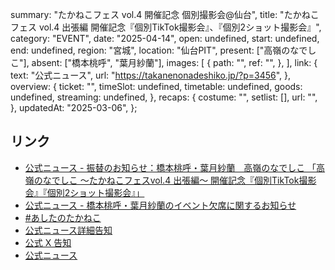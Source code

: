   summary: "たかねこフェス vol.4 開催記念 個別撮影会@仙台",
  title: "たかねこフェス vol.4 出張編 開催記念『個別TikTok撮影会』、『個別2ショット撮影会』",
  category: "EVENT",
  date: "2025-04-14",
  open: undefined,
  start: undefined,
  end: undefined,
  region: "宮城",
  location: "仙台PIT",
  present: ["高嶺のなでしこ"],
  absent: ["橋本桃呼", "葉月紗蘭"],
  images: [
    {
      path: "",
      ref: "",
    },
  ],
  link: {
    text: "公式ニュース",
    url: "https://takanenonadeshiko.jp/?p=3456",
  },
  overview: {
    ticket: "",
    timeSlot: undefined,
    timetable: undefined,
    goods: undefined,
    streaming: undefined,
  },
  recaps: {
    costume: "",
    setlist: [],
    url: "",
  },
  updatedAt: "2025-03-06",
};

## リンク

- [公式ニュース - 振替のお知らせ：橋本桃呼・葉月紗蘭　高嶺のなでしこ 「高嶺のなでしこ 〜たかねこフェスvol.4 出張編〜 開催記念『個別TikTok撮影会』『個別2ショット撮影会』」](https://takanenonadeshiko.jp/?p=3623)
- [公式ニュース - 橋本桃呼・葉月紗蘭のイベント欠席に関するお知らせ](https://takanenonadeshiko.jp/?p=3597)
- [#あしたのたかねこ](https://x.com/takanenofficial/status/1911419105913282983)
- [公式ニュース詳細告知](https://takanenonadeshiko.jp/?p=3583)
- [公式 X 告知](https://x.com/takanenofficial/status/1896836771402702866)
- [公式ニュース](https://takanenonadeshiko.jp/?p=3456)
